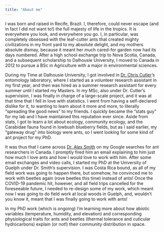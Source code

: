 ```yaml
---
title: "About me"
---
```


I was born and raised in Recife, Brazil. I, therefore, could never escape (and in fact I did not want to!) the full majesty of life in the tropics. It is everywhere you look, and everywhere you go. I, in particular, was completely obsessed with the leaf-cutter ants that created mighty civilizations in my front yard to my absolute delight, and my mothers absolute dismay, because it meant her much cared-for garden now had its days numbered. After a high school exchange trip to Nova Scotia, Canada, and a subsequent scholarship to Dalhousie University, I moved to Canada in 2012 to pursue a BSc in Agriculture with a major in environmental sciences.

During my Time at Dalhousie University, I got involved in <a href="https://www.dal.ca/faculty/agriculture/plant-food-env/faculty-staff/our-faculty/christopher-cutler.html" target="_blank">Dr. Chris Cutler</a>'s entomology laboratory, where I started as a volunteer research assistant in my first year, and then was hired as a summer research assistant for every summer until I started my Masters. In my MSc, also under Dr. Cutler's supervision, I was finally in charge of a large-scale project, and it was at that time that I fell in love with statistics. I went from having a self-declared dislike for it, to wanting to learn about it more and more, to literally "spreading the good news" to my friends. I quickly became the "stats guy" for my lab and I have maintained this reputation ever since. Aside from stats, I got to learn a lot about ecology, community ecology, and the Carabidae fauna found in lowbush blueberry fields, but as I said earlier, my "gateway drug" into biology were ants, so I went looking for some kind of ant project for my PhD.

It was thus that I came across <a href="https://www.malexsmith.com" target="_blank">Dr. Alex Smith</a> on my Google searches for ant researchers in Canada. I promptly fired him an email explaining to him just how much I love ants and how I would love to work with him. After some email exchanges and video calls, I started my PhD at the University of Guelph under Dr. Smith's supervision. I was Costa Rica bound, as all of my field work was going to happen there, but somehow, he convinced me to work with beetles again (rove beetles this time) instead of ants! Once the COVID-19 pandemic hit, however, and all field trips cancelled for the foreseeable future, I needed to re-design some of my work, which meant now I was going to do field work at local woods in Guelph, and, wouldn't you know it, meant that I was finally going to work with ants!

In my PhD work (which is ongoing) I'm learning more about how abiotic variables (temperature, humidity, and elevation) and corresponding physiological traits for ants and beetles (thermal tolerance and cuticular hydrocarbons) explain (or not!) their community distribution in space.
